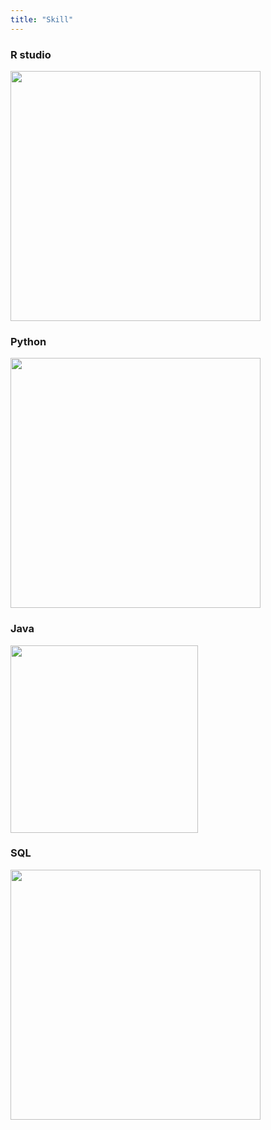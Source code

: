 ```yaml
---
title: "Skill"
---
```



###  R studio
  
  <img src="https://www.researchgate.net/profile/Jake_Kaupp/publication/315969248/figure/fig1/AS:613978556342272@1523395303012/A-System-view-of-R-Rstudio-and-popular-packages.png" width="400" height="400">
  
###   Python

  <img src="https://www.codeinstitute.net/wp-content/uploads/2015/07/What-is-Python.png" width="400" height="400">
  
###   Java

  <img src="https://cdn.vox-cdn.com/thumbor/FDD76YJZJFPyNUfT3ZBHcnMA0Ec=/43x0:593x367/1200x800/filters:focal(43x0:593x367)/cdn.vox-cdn.com/uploads/chorus_image/image/48667835/dbgxt2rvpd26udoyzcqn.0.0.jpg" width="300" height="300">

###   SQL

  <img src="https://qph.fs.quoracdn.net/main-qimg-2aada1d3b6e4fd8b68793b035ef63db5" width="400" height="400">